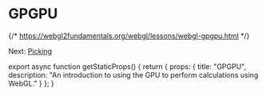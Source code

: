 
# GPGPU

{/*
  https://webgl2fundamentals.org/webgl/lessons/webgl-gpgpu.html
*/}

Next: [Picking](/webgl/picking)


export async function getStaticProps() {
  return {
    props: {
      title: "GPGPU",
      description: "An introduction to using the GPU to perform calculations using WebGL."
    }
  };
}
